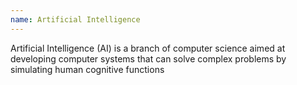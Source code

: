 ```yaml
---
name: Artificial Intelligence
---
```

Artificial Intelligence (AI) is a branch of computer science aimed at developing computer systems that can solve complex problems by simulating human cognitive functions